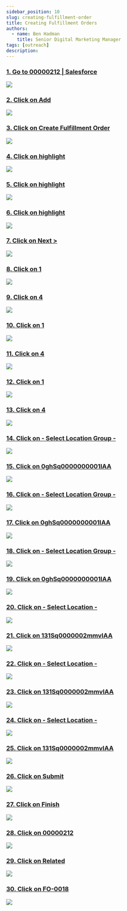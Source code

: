 ```yaml
---
sidebar_position: 10
slug: creating-fulfillment-order
title: Creating Fulfillment Orders
authors:
  - name: Ben Hadman
    title: Senior Digital Marketing Manager
tags: [outreach]
description: 
---
```


### [1\. Go to 00000212 | Salesforce](https://nuclera.lightning.force.com/lightning/r/OrderSummary/1OsUE00000059U50AI/view)

![](https://dubble-prod-01.s3.amazonaws.com/assets/05cbaaab-42e5-4af2-83d3-9124d0b4bb9a.png?0)

### [2\. Click on Add](https://nuclera.lightning.force.com/lightning/r/OrderSummary/1OsUE00000059U50AI/view)

![](https://d3q7ie80jbiqey.cloudfront.net/media/image/zoom/c6dade59-a47d-481d-8da7-86b66d09f447/2.5/24.905561869757/73.448381761764?0)

### [3\. Click on Create Fulfillment Order](https://nuclera.lightning.force.com/lightning/r/OrderSummary/1OsUE00000059U50AI/view)

![](https://d3q7ie80jbiqey.cloudfront.net/media/image/zoom/8274887e-d280-40d6-9d53-84b60e34b879/2.5/57.906735991537/83.840451773246?0)

### [4\. Click on highlight](https://nuclera.lightning.force.com/lightning/page/recordActionFlow?lightning__flowDevName=Create_Fulfilment_Order&lightning__recordId=1OsUE00000059U50AI&lightning__recordActionId=0RwUE0000001WHB0A2&lightning__flowArgs=%5B%5D&lightning__isMandatory=false&lightning__isServiceCatalogFlow=false&uid=ba1fc725-106b-4e51-bad1-4f6c03959d11&ws=%2Flightning%2Fr%2FOrderSummary%2F1OsUE00000059U50AI%2Fview)

![](https://d3q7ie80jbiqey.cloudfront.net/media/image/zoom/38c9008e-1bf5-4ff2-a4f7-3c8c135d78a9/2.5/25.60896163529/45.348925681465?0)

### [5\. Click on highlight](https://nuclera.lightning.force.com/lightning/page/recordActionFlow?lightning__flowDevName=Create_Fulfilment_Order&lightning__recordId=1OsUE00000059U50AI&lightning__recordActionId=0RwUE0000001WHB0A2&lightning__flowArgs=%5B%5D&lightning__isMandatory=false&lightning__isServiceCatalogFlow=false&uid=ba1fc725-106b-4e51-bad1-4f6c03959d11&ws=%2Flightning%2Fr%2FOrderSummary%2F1OsUE00000059U50AI%2Fview)

![](https://d3q7ie80jbiqey.cloudfront.net/media/image/zoom/6b7d49e5-67f8-44ad-aa05-f4b8b55a674f/2.5/25.60896163529/58.916138693162?0)

### [6\. Click on highlight](https://nuclera.lightning.force.com/lightning/page/recordActionFlow?lightning__flowDevName=Create_Fulfilment_Order&lightning__recordId=1OsUE00000059U50AI&lightning__recordActionId=0RwUE0000001WHB0A2&lightning__flowArgs=%5B%5D&lightning__isMandatory=false&lightning__isServiceCatalogFlow=false&uid=ba1fc725-106b-4e51-bad1-4f6c03959d11&ws=%2Flightning%2Fr%2FOrderSummary%2F1OsUE00000059U50AI%2Fview)

![](https://d3q7ie80jbiqey.cloudfront.net/media/image/zoom/9a1e49c2-892a-4dd0-a223-98bb580f93ae/2.5/25.60896163529/62.711930859641?0)

### [7\. Click on Next >](https://nuclera.lightning.force.com/lightning/page/recordActionFlow?lightning__flowDevName=Create_Fulfilment_Order&lightning__recordId=1OsUE00000059U50AI&lightning__recordActionId=0RwUE0000001WHB0A2&lightning__flowArgs=%5B%5D&lightning__isMandatory=false&lightning__isServiceCatalogFlow=false&uid=ba1fc725-106b-4e51-bad1-4f6c03959d11&ws=%2Flightning%2Fr%2FOrderSummary%2F1OsUE00000059U50AI%2Fview)

![](https://d3q7ie80jbiqey.cloudfront.net/media/image/zoom/c2d7264d-25b6-45aa-ada6-5ecdd9a13b8a/2.5/92.327329002819/73.97441915985?0)

### [8\. Click on 1](https://nuclera.lightning.force.com/lightning/page/recordActionFlow?lightning__flowDevName=Create_Fulfilment_Order&lightning__recordId=1OsUE00000059U50AI&lightning__recordActionId=0RwUE0000001WHB0A2&lightning__flowArgs=%5B%5D&lightning__isMandatory=false&lightning__isServiceCatalogFlow=false&uid=ba1fc725-106b-4e51-bad1-4f6c03959d11&ws=%2Flightning%2Fr%2FOrderSummary%2F1OsUE00000059U50AI%2Fview)

![](https://d3q7ie80jbiqey.cloudfront.net/media/image/zoom/7fea6679-8a41-407c-9b98-7391318a5a7d/2.5/43.955973975125/50.393581130524?0)

### [9\. Click on 4](https://nuclera.lightning.force.com/lightning/page/recordActionFlow?lightning__flowDevName=Create_Fulfilment_Order&lightning__recordId=1OsUE00000059U50AI&lightning__recordActionId=0RwUE0000001WHB0A2&lightning__flowArgs=%5B%5D&lightning__isMandatory=false&lightning__isServiceCatalogFlow=false&uid=ba1fc725-106b-4e51-bad1-4f6c03959d11&ws=%2Flightning%2Fr%2FOrderSummary%2F1OsUE00000059U50AI%2Fview)

![](https://d3q7ie80jbiqey.cloudfront.net/media/image/zoom/2ac252c4-d6d5-4005-86b9-e52cf20e66dc/2.5/43.955973975125/50.393581130524?0)

### [10\. Click on 1](https://nuclera.lightning.force.com/lightning/page/recordActionFlow?lightning__flowDevName=Create_Fulfilment_Order&lightning__recordId=1OsUE00000059U50AI&lightning__recordActionId=0RwUE0000001WHB0A2&lightning__flowArgs=%5B%5D&lightning__isMandatory=false&lightning__isServiceCatalogFlow=false&uid=ba1fc725-106b-4e51-bad1-4f6c03959d11&ws=%2Flightning%2Fr%2FOrderSummary%2F1OsUE00000059U50AI%2Fview)

![](https://d3q7ie80jbiqey.cloudfront.net/media/image/zoom/d1495a7c-f3c0-4479-9903-350489fb455f/2.5/43.955973975125/59.960642302718?0)

### [11\. Click on 4](https://nuclera.lightning.force.com/lightning/page/recordActionFlow?lightning__flowDevName=Create_Fulfilment_Order&lightning__recordId=1OsUE00000059U50AI&lightning__recordActionId=0RwUE0000001WHB0A2&lightning__flowArgs=%5B%5D&lightning__isMandatory=false&lightning__isServiceCatalogFlow=false&uid=ba1fc725-106b-4e51-bad1-4f6c03959d11&ws=%2Flightning%2Fr%2FOrderSummary%2F1OsUE00000059U50AI%2Fview)

![](https://d3q7ie80jbiqey.cloudfront.net/media/image/zoom/6f3e0b8e-4fe1-4cfe-be27-eb4ace1a1f88/2.5/43.955973975125/59.960642302718?0)

### [12\. Click on 1](https://nuclera.lightning.force.com/lightning/page/recordActionFlow?lightning__flowDevName=Create_Fulfilment_Order&lightning__recordId=1OsUE00000059U50AI&lightning__recordActionId=0RwUE0000001WHB0A2&lightning__flowArgs=%5B%5D&lightning__isMandatory=false&lightning__isServiceCatalogFlow=false&uid=ba1fc725-106b-4e51-bad1-4f6c03959d11&ws=%2Flightning%2Fr%2FOrderSummary%2F1OsUE00000059U50AI%2Fview)

![](https://d3q7ie80jbiqey.cloudfront.net/media/image/zoom/52e979dc-7b15-45cd-894f-706129cad445/2.5/43.955973975125/67.347866962651?0)

### [13\. Click on 4](https://nuclera.lightning.force.com/lightning/page/recordActionFlow?lightning__flowDevName=Create_Fulfilment_Order&lightning__recordId=1OsUE00000059U50AI&lightning__recordActionId=0RwUE0000001WHB0A2&lightning__flowArgs=%5B%5D&lightning__isMandatory=false&lightning__isServiceCatalogFlow=false&uid=ba1fc725-106b-4e51-bad1-4f6c03959d11&ws=%2Flightning%2Fr%2FOrderSummary%2F1OsUE00000059U50AI%2Fview)

![](https://d3q7ie80jbiqey.cloudfront.net/media/image/zoom/b3294bc2-65f8-49d6-be48-88788a3b2174/2.5/43.955973975125/67.347866962651?0)

### [14\. Click on - Select Location Group -](https://nuclera.lightning.force.com/lightning/page/recordActionFlow?lightning__flowDevName=Create_Fulfilment_Order&lightning__recordId=1OsUE00000059U50AI&lightning__recordActionId=0RwUE0000001WHB0A2&lightning__flowArgs=%5B%5D&lightning__isMandatory=false&lightning__isServiceCatalogFlow=false&uid=ba1fc725-106b-4e51-bad1-4f6c03959d11&ws=%2Flightning%2Fr%2FOrderSummary%2F1OsUE00000059U50AI%2Fview)

![](https://d3q7ie80jbiqey.cloudfront.net/media/image/zoom/bec0d4fc-297e-4731-b241-7660df05b87e/2.5/78.79909144197/50.393581130524?0)

### [15\. Click on 0ghSq0000000001IAA](https://nuclera.lightning.force.com/lightning/page/recordActionFlow?lightning__flowDevName=Create_Fulfilment_Order&lightning__recordId=1OsUE00000059U50AI&lightning__recordActionId=0RwUE0000001WHB0A2&lightning__flowArgs=%5B%5D&lightning__isMandatory=false&lightning__isServiceCatalogFlow=false&uid=ba1fc725-106b-4e51-bad1-4f6c03959d11&ws=%2Flightning%2Fr%2FOrderSummary%2F1OsUE00000059U50AI%2Fview)

![](https://d3q7ie80jbiqey.cloudfront.net/media/image/zoom/d59b6e81-dd9d-4cb1-9faf-a80d76195cc0/2.5/78.79909144197/50.393581130524?0)

### [16\. Click on - Select Location Group -](https://nuclera.lightning.force.com/lightning/page/recordActionFlow?lightning__flowDevName=Create_Fulfilment_Order&lightning__recordId=1OsUE00000059U50AI&lightning__recordActionId=0RwUE0000001WHB0A2&lightning__flowArgs=%5B%5D&lightning__isMandatory=false&lightning__isServiceCatalogFlow=false&uid=ba1fc725-106b-4e51-bad1-4f6c03959d11&ws=%2Flightning%2Fr%2FOrderSummary%2F1OsUE00000059U50AI%2Fview)

![](https://d3q7ie80jbiqey.cloudfront.net/media/image/zoom/c4be5e8b-d321-49e5-a02f-52858a2af126/2.5/78.79909144197/59.960642302718?0)

### [17\. Click on 0ghSq0000000001IAA](https://nuclera.lightning.force.com/lightning/page/recordActionFlow?lightning__flowDevName=Create_Fulfilment_Order&lightning__recordId=1OsUE00000059U50AI&lightning__recordActionId=0RwUE0000001WHB0A2&lightning__flowArgs=%5B%5D&lightning__isMandatory=false&lightning__isServiceCatalogFlow=false&uid=ba1fc725-106b-4e51-bad1-4f6c03959d11&ws=%2Flightning%2Fr%2FOrderSummary%2F1OsUE00000059U50AI%2Fview)

![](https://d3q7ie80jbiqey.cloudfront.net/media/image/zoom/76db98d1-f6f9-4b33-8e33-9860cabea5b4/2.5/78.79909144197/59.960642302718?0)

### [18\. Click on - Select Location Group -](https://nuclera.lightning.force.com/lightning/page/recordActionFlow?lightning__flowDevName=Create_Fulfilment_Order&lightning__recordId=1OsUE00000059U50AI&lightning__recordActionId=0RwUE0000001WHB0A2&lightning__flowArgs=%5B%5D&lightning__isMandatory=false&lightning__isServiceCatalogFlow=false&uid=ba1fc725-106b-4e51-bad1-4f6c03959d11&ws=%2Flightning%2Fr%2FOrderSummary%2F1OsUE00000059U50AI%2Fview)

![](https://d3q7ie80jbiqey.cloudfront.net/media/image/zoom/5b43c836-26ce-4569-aee7-5f7a37d2ee67/2.5/78.79909144197/67.347866962651?0)

### [19\. Click on 0ghSq0000000001IAA](https://nuclera.lightning.force.com/lightning/page/recordActionFlow?lightning__flowDevName=Create_Fulfilment_Order&lightning__recordId=1OsUE00000059U50AI&lightning__recordActionId=0RwUE0000001WHB0A2&lightning__flowArgs=%5B%5D&lightning__isMandatory=false&lightning__isServiceCatalogFlow=false&uid=ba1fc725-106b-4e51-bad1-4f6c03959d11&ws=%2Flightning%2Fr%2FOrderSummary%2F1OsUE00000059U50AI%2Fview)

![](https://d3q7ie80jbiqey.cloudfront.net/media/image/zoom/811ff1b0-bda1-4370-83a8-42ab8311551e/2.5/78.79909144197/67.347866962651?0)

### [20\. Click on - Select Location -](https://nuclera.lightning.force.com/lightning/page/recordActionFlow?lightning__flowDevName=Create_Fulfilment_Order&lightning__recordId=1OsUE00000059U50AI&lightning__recordActionId=0RwUE0000001WHB0A2&lightning__flowArgs=%5B%5D&lightning__isMandatory=false&lightning__isServiceCatalogFlow=false&uid=ba1fc725-106b-4e51-bad1-4f6c03959d11&ws=%2Flightning%2Fr%2FOrderSummary%2F1OsUE00000059U50AI%2Fview)

![](https://d3q7ie80jbiqey.cloudfront.net/media/image/zoom/7f674099-25f3-4a77-8841-51c650ca2366/2.5/96.735785463072/50.393581130524?0)

### [21\. Click on 131Sq0000002mmvIAA](https://nuclera.lightning.force.com/lightning/page/recordActionFlow?lightning__flowDevName=Create_Fulfilment_Order&lightning__recordId=1OsUE00000059U50AI&lightning__recordActionId=0RwUE0000001WHB0A2&lightning__flowArgs=%5B%5D&lightning__isMandatory=false&lightning__isServiceCatalogFlow=false&uid=ba1fc725-106b-4e51-bad1-4f6c03959d11&ws=%2Flightning%2Fr%2FOrderSummary%2F1OsUE00000059U50AI%2Fview)

![](https://d3q7ie80jbiqey.cloudfront.net/media/image/zoom/396253cb-6cc4-4c9d-8c9d-6167d7d86b81/2.5/96.735785463072/50.393581130524?0)

### [22\. Click on - Select Location -](https://nuclera.lightning.force.com/lightning/page/recordActionFlow?lightning__flowDevName=Create_Fulfilment_Order&lightning__recordId=1OsUE00000059U50AI&lightning__recordActionId=0RwUE0000001WHB0A2&lightning__flowArgs=%5B%5D&lightning__isMandatory=false&lightning__isServiceCatalogFlow=false&uid=ba1fc725-106b-4e51-bad1-4f6c03959d11&ws=%2Flightning%2Fr%2FOrderSummary%2F1OsUE00000059U50AI%2Fview)

![](https://d3q7ie80jbiqey.cloudfront.net/media/image/zoom/b74e123b-bf2e-443f-8168-0579a1cd06bc/2.5/96.735785463072/59.960642302718?0)

### [23\. Click on 131Sq0000002mmvIAA](https://nuclera.lightning.force.com/lightning/page/recordActionFlow?lightning__flowDevName=Create_Fulfilment_Order&lightning__recordId=1OsUE00000059U50AI&lightning__recordActionId=0RwUE0000001WHB0A2&lightning__flowArgs=%5B%5D&lightning__isMandatory=false&lightning__isServiceCatalogFlow=false&uid=ba1fc725-106b-4e51-bad1-4f6c03959d11&ws=%2Flightning%2Fr%2FOrderSummary%2F1OsUE00000059U50AI%2Fview)

![](https://d3q7ie80jbiqey.cloudfront.net/media/image/zoom/662e8aa6-6ed6-4fb7-97f5-9f0a1356efca/2.5/96.735785463072/59.960642302718?0)

### [24\. Click on - Select Location -](https://nuclera.lightning.force.com/lightning/page/recordActionFlow?lightning__flowDevName=Create_Fulfilment_Order&lightning__recordId=1OsUE00000059U50AI&lightning__recordActionId=0RwUE0000001WHB0A2&lightning__flowArgs=%5B%5D&lightning__isMandatory=false&lightning__isServiceCatalogFlow=false&uid=ba1fc725-106b-4e51-bad1-4f6c03959d11&ws=%2Flightning%2Fr%2FOrderSummary%2F1OsUE00000059U50AI%2Fview)

![](https://d3q7ie80jbiqey.cloudfront.net/media/image/zoom/042e23af-4496-4613-8288-5d5fc8cdd6ab/2.5/96.735785463072/67.347866962651?0)

### [25\. Click on 131Sq0000002mmvIAA](https://nuclera.lightning.force.com/lightning/page/recordActionFlow?lightning__flowDevName=Create_Fulfilment_Order&lightning__recordId=1OsUE00000059U50AI&lightning__recordActionId=0RwUE0000001WHB0A2&lightning__flowArgs=%5B%5D&lightning__isMandatory=false&lightning__isServiceCatalogFlow=false&uid=ba1fc725-106b-4e51-bad1-4f6c03959d11&ws=%2Flightning%2Fr%2FOrderSummary%2F1OsUE00000059U50AI%2Fview)

![](https://d3q7ie80jbiqey.cloudfront.net/media/image/zoom/c4db20bf-5672-4126-9655-c1be454ceea9/2.5/96.735785463072/67.347866962651?0)

### [26\. Click on Submit](https://nuclera.lightning.force.com/lightning/page/recordActionFlow?lightning__flowDevName=Create_Fulfilment_Order&lightning__recordId=1OsUE00000059U50AI&lightning__recordActionId=0RwUE0000001WHB0A2&lightning__flowArgs=%5B%5D&lightning__isMandatory=false&lightning__isServiceCatalogFlow=false&uid=ba1fc725-106b-4e51-bad1-4f6c03959d11&ws=%2Flightning%2Fr%2FOrderSummary%2F1OsUE00000059U50AI%2Fview)

![](https://d3q7ie80jbiqey.cloudfront.net/media/image/zoom/d77381d3-5bb2-40f3-94ea-846e4e56ccf4/2.5/92.327322741885/77.338786735846?0)

### [27\. Click on Finish](https://nuclera.lightning.force.com/lightning/page/recordActionFlow?lightning__flowDevName=Create_Fulfilment_Order&lightning__recordId=1OsUE00000059U50AI&lightning__recordActionId=0RwUE0000001WHB0A2&lightning__flowArgs=%5B%5D&lightning__isMandatory=false&lightning__isServiceCatalogFlow=false&uid=ba1fc725-106b-4e51-bad1-4f6c03959d11&ws=%2Flightning%2Fr%2FOrderSummary%2F1OsUE00000059U50AI%2Fview)

![](https://d3q7ie80jbiqey.cloudfront.net/media/image/zoom/fffd761d-aeb5-4d03-854b-d219c148c176/2.5/92.327326766771/79.412659897142?0)

### [28\. Click on 00000212](https://nuclera.lightning.force.com/lightning/r/Shipment/0OBUE0000000bNl4AI/view?ws=%2Flightning%2Fr%2FOrderSummary%2F1OsUE00000059U50AI%2Fview)

![](https://d3q7ie80jbiqey.cloudfront.net/media/image/zoom/e97f37f8-2104-4475-911f-bd2270dc8cd6/2.5/1.9864530663977/45.065091416362?0)

### [29\. Click on Related](https://nuclera.lightning.force.com/lightning/r/OrderSummary/1OsUE00000059U50AI/view)

![](https://d3q7ie80jbiqey.cloudfront.net/media/image/zoom/b019ffb1-434f-4c72-98ee-d32449c431e8/2.5/60.362122234957/66.810477721919?0)

### [30\. Click on FO-0018](https://nuclera.lightning.force.com/lightning/r/OrderSummary/1OsUE00000059U50AI/view)

![](https://d3q7ie80jbiqey.cloudfront.net/media/image/zoom/796e4892-a5ca-4d19-a215-9c60b2fddd1f/2.5/56.574426586156/75.862856716811?0)